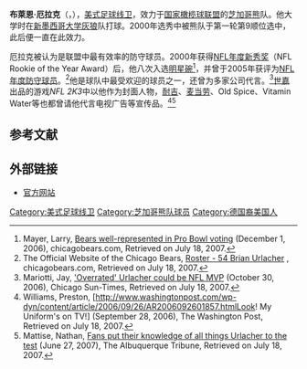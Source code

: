 {{noteTA
|1=zh-tw:布萊恩; zh-cn:布赖恩;
}}
{{Infobox NFL player
|name=布萊恩·厄拉克
|image=Brian Urlacher crop2.jpg
|image_size=280
|alt=
|caption=2008年赛季
|currentteam=芝加哥熊
|number=54
|position=[[中线卫|中线卫]]
|birth_date={{Birth date and age|1978|5|25|mf=y}}
|birth_place=[[华盛顿州|华盛顿州]][[帕斯科_(华盛顿州)|帕斯科]]
|death_date=
|death_place=
|height_ft=6
|height_in=4
|weight_lbs=258
|highschool=
|college=[[新墨西哥大学|新墨西哥大学]]
|draftyear=2000年
|draftround=1
|draftpick=9
|debutyear=2000年
|debutteam=芝加哥熊
|finalteam=
|finalyear=
|pastteams=<nowiki></nowiki>
* [[芝加哥熊|芝加哥熊]]（2000年 - 2012年）
|status=退役
|highlights=<nowiki></nowiki>
* 8次入选[[明星碗|明星碗]]（2000、2001、2002、2003、2005、2006、2010、2011）
* 5次入选全明星队（2001、2002、2005、2006、2010）
* 2次Brian Piccolo奖（2000、2007）
* 美联社NFL年度防守球员（2005）
* ''Football Digest''年度防守球员（2001）
* NFL年度新秀（2000）
* 入选NFL2000年代明星队
* NFL失误回跑码数第一（2001）
* 芝加哥熊赛季擒抱纪录（153次，2002）
| statlabel1 = [[擒抱|擒抱]]
| statvalue1 = 1,354
| statlabel2 = [[擒杀|擒杀]]
| statvalue2 = 41.5
| statlabel3 = [[截球|截球]]
| statvalue3 = 22
| statlabel4 = [[達陣|達陣]]
| statvalue4 = 2

| nfl=Brian-Urlacher
| pfr = UrlaBr00
| CollegeHOF = 2417
| HOF = brian-urlacher
}}
'''布萊恩·厄拉克'''（{{lang-en|Brian Urlacher}}，{{bd|1978年|5月25日}}），[[美式足球|美式足球]][[线卫|线卫]]，效力于[[国家橄榄球联盟|国家橄榄球联盟]]的[[芝加哥熊|芝加哥熊]]队。他大学时在[[新墨西哥大学灰狼|新墨西哥大学灰狼]]队打球。2000年选秀中被熊队于第一轮第9顺位选中，此后便一直在此效力。

厄拉克被认为是联盟中最有效率的防守球员。2000年获得[[NFL年度新秀奖|NFL年度新秀奖]]（NFL Rookie of the Year Award）后，他八次入选[[明星碗|明星碗]]<ref>Mayer, Larry, [http://www.chicagobears.com/news/NewsStory.asp?story_id=2749 Bears well-represented in Pro Bowl voting] {{Wayback|url=http://www.chicagobears.com/news/NewsStory.asp?story_id=2749 |date=20120208154052 }} (December 1, 2006), chicagobears.com, Retrieved on July 18, 2007.</ref>，并曾于2005年获评为[[NFL年度防守球员|NFL年度防守球员]]。<ref name="BearsBio">The Official Website of the Chicago Bears, [http://www.chicagobears.com/team/player79.html Roster - 54 Brian Urlacher] {{webarchive|url=https://web.archive.org/web/20081013155703/http://www.chicagobears.com/team/player79.html |date=2008-10-13 }}, chicagobears.com, Retrieved on July 18, 2007.</ref>他是球队中最受欢迎的球员之一，还曾为多家公司代言。<ref name="Jay1">Mariotti, Jay, [http://www.suntimes.com/sports/mariotti/116332,CST-SPT-jay30.article 'Overrated' Urlacher could be NFL MVP] {{webarchive|url=https://web.archive.org/web/20061201154155/http://www.suntimes.com/sports/mariotti/116332,CST-SPT-jay30.article |date=2006-12-01 }} (October 30, 2006), Chicago Sun-Times, Retrieved on July 18, 2007.</ref>[[世嘉|世嘉]]出品的游戏''NFL 2K3''中以他作为封面人物，[[耐吉|耐吉]]、[[麦当劳|麦当劳]]、Old Spice、Vitamin Water等也都曾请他代言电视广告等宣传品。<ref>Williams, Preston, [http://www.washingtonpost.com/wp-dyn/content/article/2006/09/26/AR2006092601857.htmlLook! My Uniform's on TV!]{{Dead link}} (September 28, 2006), The Washington Post, Retrieved on July 18, 2007.</ref><ref>Mattise, Nathan, [http://www.abqtrib.com/news/2007/jun/27/fans-put-their-knowledge-all-things-urlacher-test/?lobozone-story-detail=1/ Fans put their knowledge of all things Urlacher to the test] {{webarchive|url=https://web.archive.org/web/20110707091718/http://www.abqtrib.com/news/2007/jun/27/fans-put-their-knowledge-all-things-urlacher-test/?lobozone-story-detail=1%2F |date=2011-07-07 }} (June 27, 2007), The Albuquerque Tribune, Retrieved on July 18, 2007.</ref>

== 参考文献 ==
{{reflist}}

== 外部链接 ==
{{commonscat|Brian Urlacher}}
* [http://www.brianurlacher.com/ 官方网站] {{Wayback|url=http://www.brianurlacher.com/ |date=20120209072420 }}

{{NFL2000s}}

{{Authority control}}
{{DEFAULTSORT:Urlacher,Brian}}
[[Category:美式足球线卫|Category:美式足球线卫]]
[[Category:芝加哥熊队球员|Category:芝加哥熊队球员]]
[[Category:德国裔美国人|Category:德国裔美国人]]